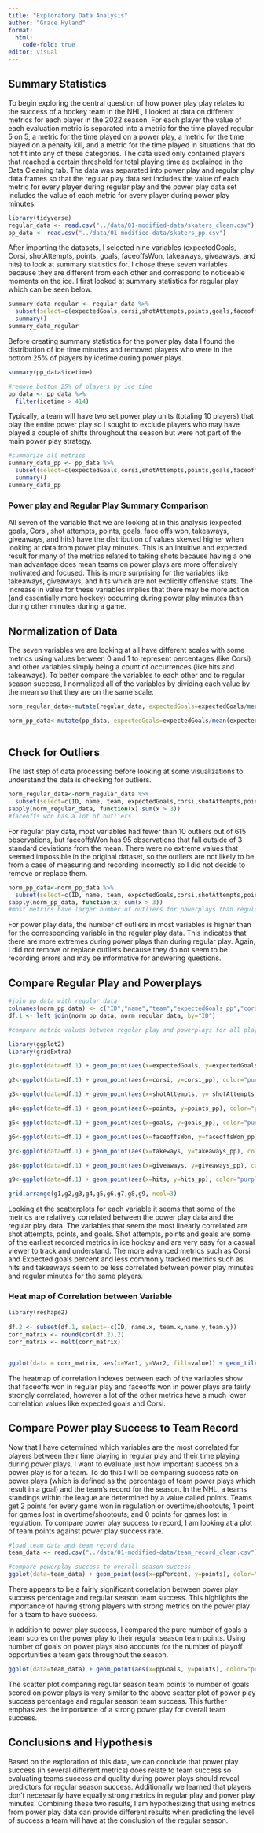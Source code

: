 ```yaml
---
title: "Exploratory Data Analysis"
author: "Grace Hyland"
format:
  html:
    code-fold: true
editor: visual
---
```


## Summary Statistics

To begin exploring the central question of how power play play relates to the success of a hockey team in the NHL, I looked at data on different metrics for each player in the 2022 season. For each player the value of each evaluation metric is separated into a metric for the time played regular 5 on 5, a metric for the time played on a power play, a metric for the time played on a penalty kill, and a metric for the time played in situations that do not fit into any of these categories. The data used only contained players that reached a certain threshold for total playing time as explained in the Data Cleaning tab. The data was separated into power play and regular play data frames so that the regular play data set includes the value of each metric for every player during regular play and the power play data set includes the value of each metric for every player during power play minutes.

```r
library(tidyverse)
regular_data <- read.csv("../data/01-modified-data/skaters_clean.csv")
pp_data <- read.csv("../data/01-modified-data/skaters_pp.csv")
```

After importing the datasets, I selected nine variables (expectedGoals, Corsi, shotAttempts, points, goals, faceoffsWon, takeaways, giveaways, and hits) to look at summary statistics for. I chose these seven variables because they are different from each other and correspond to noticeable moments on the ice. I first looked at summary statistics for regular play which can be seen below.

```r
summary_data_regular <- regular_data %>%
  subset(select=c(expectedGoals,corsi,shotAttempts,points,goals,faceoffsWon,takeways,giveaways,hits)) %>%
  summary()
summary_data_regular
```

Before creating summary statistics for the power play data I found the distribution of ice time minutes and removed players who were in the bottom 25% of players by icetime during power plays.

```r
summary(pp_data$icetime)

#remove bottom 25% of players by ice time
pp_data <- pp_data %>%
  filter(icetime > 414)
```

Typically, a team will have two set power play units (totaling 10 players) that play the entire power play so I sought to exclude players who may have played a couple of shifts throughout the season but were not part of the main power play strategy.

```r
#summarize all metrics
summary_data_pp <- pp_data %>%
  subset(select=c(expectedGoals,corsi,shotAttempts,points,goals,faceoffsWon,takeways,giveaways,hits)) %>%
  summary()
summary_data_pp
```

### Power play and Regular Play Summary Comparison

All seven of the variable that we are looking at in this analysis (expected goals, Corsi, shot attempts, points, goals, face offs won, takeaways, giveaways, and hits) have the distribution of values skewed higher when looking at data from power play minutes. This is an intuitive and expected result for many of the metrics related to taking shots because having a one man advantage does mean teams on power plays are more offensively motivated and focused. This is more surprising for the variables like takeaways, giveaways, and hits which are not explicitly offensive stats. The increase in value for these variables implies that there may be more action (and essentially more hockey) occurring during power play minutes than during other minutes during a game.

## Normalization of Data

The seven variables we are looking at all have different scales with some metrics using values between 0 and 1 to represent percentages (like Corsi) and other variables simply being a count of occurrences (like hits and takeaways). To better compare the variables to each other and to regular season success, I normalized all of the variables by dividing each value by the mean so that they are on the same scale.

```r

norm_regular_data<-mutate(regular_data, expectedGoals=expectedGoals/mean(expectedGoals), corsi=corsi/mean(corsi), shotAttempts=shotAttempts/mean(shotAttempts), points=points/mean(points), goals=goals/mean(goals), faceoffsWon=faceoffsWon/mean(faceoffsWon),takeways=takeways/mean(takeways),giveaways=giveaways/mean(giveaways),hits=hits/mean(hits))

norm_pp_data<-mutate(pp_data, expectedGoals=expectedGoals/mean(expectedGoals), corsi=corsi/mean(corsi), shotAttempts=shotAttempts/mean(shotAttempts), points=points/mean(points), goals=goals/mean(goals), faceoffsWon=faceoffsWon/mean(faceoffsWon),takeways=takeways/mean(takeways),giveaways=giveaways/mean(giveaways),hits=hits/mean(hits))
 
```

## Check for Outliers

The last step of data processing before looking at some visualizations to understand the data is checking for outliers.

```r
norm_regular_data<-norm_regular_data %>%
  subset(select=c(ID, name, team, expectedGoals,corsi,shotAttempts,points,goals,faceoffsWon,takeways,giveaways,hits))
sapply(norm_regular_data, function(x) sum(x > 3)) 
#faceoffs won has a lot of outliers

```

For regular play data, most variables had fewer than 10 outliers out of 615 observations, but faceoffsWon has 95 observations that fall outside of 3 standard deviations from the mean. There were no extreme values that seemed impossible in the original dataset, so the outliers are not likely to be from a case of measuring and recording incorrectly so I did not decide to remove or replace them.

```r
norm_pp_data<-norm_pp_data %>%
  subset(select=c(ID, name, team, expectedGoals,corsi,shotAttempts,points,goals,faceoffsWon,takeways,giveaways,hits))
sapply(norm_pp_data, function(x) sum(x > 3))  
#most metrics have larger number of outliers for powerplays than regular play

```

For power play data, the number of outliers in most variables is higher than for the corresponding variable in the regular play data. This indicates that there are more extremes during power plays than during regular play. Again, I did not remove or replace outliers because they do not seem to be recording errors and may be informative for answering questions.

## Compare Regular Play and Powerplays

```r
#join pp data with regular data
colnames(norm_pp_data) <- c("ID","name","team","expectedGoals_pp","corsi_pp","shotAttempts_pp","points_pp","goals_pp","faceoffsWon_pp","takeaways_pp","giveaways_pp","hits_pp")
df.1 <- left_join(norm_pp_data, norm_regular_data, by="ID")
```

```r
#compare metric values between regular play and powerplays for all players

library(ggplot2)
library(gridExtra)

g1<-ggplot(data=df.1) + geom_point(aes(x=expectedGoals, y=expectedGoals_pp), color="purple") + theme_bw() + labs(title="Expected Goals Percentage", x="Regular Play", y="Power Play")

g2<-ggplot(data=df.1) + geom_point(aes(x=corsi, y=corsi_pp), color="purple") + theme_bw() + labs(title="Corsi Percentage", x="Regular Play", y="Power Play")

g3<-ggplot(data=df.1) + geom_point(aes(x=shotAttempts, y= shotAttempts_pp), color="purple") + theme_bw() + labs(title="Shot Attempts", x="Regular Play", y="Power Play")

g4<-ggplot(data=df.1) + geom_point(aes(x=points, y=points_pp), color="purple") + theme_bw() + labs(title="Points", x="Regular Play", y="Power Play")

g5<-ggplot(data=df.1) + geom_point(aes(x=goals, y=goals_pp), color="purple") + theme_bw() + labs(title="Goals", x="Regular Play", y="Power Play")

g6<-ggplot(data=df.1) + geom_point(aes(x=faceoffsWon, y=faceoffsWon_pp), color="purple") + theme_bw() + labs(title="Faceoffs Won", x="Regular Play", y="Power Play")

g7<-ggplot(data=df.1) + geom_point(aes(x=takeways, y=takeaways_pp), color="purple") + theme_bw() + labs(title="Takeaways", x="Regular Play", y="Power Play")

g8<-ggplot(data=df.1) + geom_point(aes(x=giveaways, y=giveaways_pp), color="purple") + theme_bw() + labs(title="Giveaways", x="Regular Play", y="Power Play")

g9<-ggplot(data=df.1) + geom_point(aes(x=hits, y=hits_pp), color="purple") + theme_bw() + labs(title="Hits", x="Regular Play", y="Power Play")

grid.arrange(g1,g2,g3,g4,g5,g6,g7,g8,g9, ncol=3)
```

Looking at the scatterplots for each variable it seems that some of the metrics are relatively correlated between the power play data and the regular play data. The variables that seem the most linearly correlated are shot attempts, points, and goals. Shot attempts, points and goals are some of the earliest recorded metrics in ice hockey and are very easy for a casual viewer to track and understand. The more advanced metrics such as Corsi and Expected goals percent and less commonly tracked metrics such as hits and takeaways seem to be less correlated between power play minutes and regular minutes for the same players.

### Heat map of Correlation between Variable

```r
library(reshape2)
 
df.2 <- subset(df.1, select=-c(ID, name.x, team.x,name.y,team.y))
corr_matrix <- round(cor(df.2),2)
corr_matrix <- melt(corr_matrix)


ggplot(data = corr_matrix, aes(x=Var1, y=Var2, fill=value)) + geom_tile() + theme(axis.text.x = element_text(angle = 45, vjust = 0.5, hjust=1))
```

The heatmap of correlation indexes between each of the variables show that faceoffs won in regular play and faceoffs won in power plays are fairly strongly correlated, however a lot of the other metrics have a much lower correlation values like expected goals and Corsi.

## Compare Power play Success to Team Record

Now that I have determined which variables are the most correlated for players between their time playing in regular play and their time playing during power plays, I want to evaluate just how important success on a power play is for a team. To do this I will be comparing success rate on power plays (which is defined as the percentage of team power plays which result in a goal) and the team's record for the season. In the NHL, a teams standings within the league are determined by a value called points. Teams get 2 points for every game won in regulation or overtime/shootouts, 1 point for games lost in overtime/shootouts, and 0 points for games lost in regulation. To compare power play success to record, I am looking at a plot of team points against power play success rate.

```r
#load team data and team record data
team_data <- read.csv("../data/01-modified-data/team_record_clean.csv")

```

```r
#compare powerplay success to overall season success
ggplot(data=team_data) + geom_point(aes(x=ppPercent, y=points), color="purple") + theme_bw() + labs(title="Regular Season Success Based on Power Play Success", x="Power Play Percent", y="Team Points")


```

There appears to be a fairly significant correlation between power play success percentage and regular season team success. This highlights the importance of having strong players with strong metrics on the power play for a team to have success.

In addition to power play success, I compared the pure number of goals a team scores on the power play to their regular season team points. Using number of goals on power plays also accounts for the number of playoff opportunities a team gets throughout the season.

```r
ggplot(data=team_data) + geom_point(aes(x=ppGoals, y=points), color="purple") + theme_bw() + labs(title="Regular Season Success Based on Power Play Goals", x="Power Play Goals", y="Team Points")

```

The scatter plot comparing regular season team points to number of goals scored on power plays is very similar to the above scatter plot of power play success percentage and regular season team success. This further emphasizes the importance of a strong power play for overall team success.

## Conclusions and Hypothesis

Based on the exploration of this data, we can conclude that power play success (in several different metrics) does relate to team success so evaluating teams success and quality during power plays should reveal predictors for regular season success. Additionally we learned that players don't necessarily have equally strong metrics in regular play and power play minutes. Combining these two results, I am hypothesizing that using metrics from power play data can provide different results when predicting the level of success a team will have at the conclusion of the regular season.

